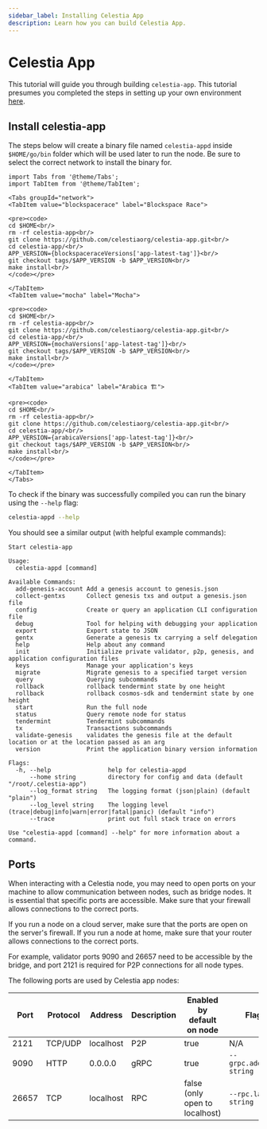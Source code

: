 ```yaml
---
sidebar_label: Installing Celestia App
description: Learn how you can build Celestia App.
---
```



# Celestia App

This tutorial will guide you through building `celestia-app`. This
tutorial presumes you completed the steps in setting up your
own environment [here](./environment.mdx).

## Install celestia-app

The steps below will create a binary file named `celestia-appd`
inside `$HOME/go/bin` folder which will be used later to run the node.
Be sure to select the correct network to install the binary for.

````mdx-code-block
import Tabs from '@theme/Tabs';
import TabItem from '@theme/TabItem';

<Tabs groupId="network">
<TabItem value="blockspacerace" label="Blockspace Race">

<pre><code>
cd $HOME<br/>
rm -rf celestia-app<br/>
git clone https://github.com/celestiaorg/celestia-app.git<br/>
cd celestia-app/<br/>
APP_VERSION={blockspaceraceVersions['app-latest-tag']}<br/>
git checkout tags/$APP_VERSION -b $APP_VERSION<br/>
make install<br/>
</code></pre>

</TabItem>
<TabItem value="mocha" label="Mocha">

<pre><code>
cd $HOME<br/>
rm -rf celestia-app<br/>
git clone https://github.com/celestiaorg/celestia-app.git<br/>
cd celestia-app/<br/>
APP_VERSION={mochaVersions['app-latest-tag']}<br/>
git checkout tags/$APP_VERSION -b $APP_VERSION<br/>
make install<br/>
</code></pre>

</TabItem>
<TabItem value="arabica" label="Arabica 🏗️">

<pre><code>
cd $HOME<br/>
rm -rf celestia-app<br/>
git clone https://github.com/celestiaorg/celestia-app.git<br/>
cd celestia-app/<br/>
APP_VERSION={arabicaVersions['app-latest-tag']}<br/>
git checkout tags/$APP_VERSION -b $APP_VERSION<br/>
make install<br/>
</code></pre>

</TabItem>
</Tabs>
````

To check if the binary was successfully compiled you can run the binary
using the `--help` flag:

```sh
celestia-appd --help
```

You should see a similar output (with helpful example commands):

```text
Start celestia-app

Usage:
  celestia-appd [command]

Available Commands:
  add-genesis-account Add a genesis account to genesis.json
  collect-gentxs      Collect genesis txs and output a genesis.json file
  config              Create or query an application CLI configuration file
  debug               Tool for helping with debugging your application
  export              Export state to JSON
  gentx               Generate a genesis tx carrying a self delegation
  help                Help about any command
  init                Initialize private validator, p2p, genesis, and application configuration files
  keys                Manage your application's keys
  migrate             Migrate genesis to a specified target version
  query               Querying subcommands
  rollback            rollback tendermint state by one height
  rollback            rollback cosmos-sdk and tendermint state by one height
  start               Run the full node
  status              Query remote node for status
  tendermint          Tendermint subcommands
  tx                  Transactions subcommands
  validate-genesis    validates the genesis file at the default location or at the location passed as an arg
  version             Print the application binary version information

Flags:
  -h, --help                help for celestia-appd
      --home string         directory for config and data (default "/root/.celestia-app")
      --log_format string   The logging format (json|plain) (default "plain")
      --log_level string    The logging level (trace|debug|info|warn|error|fatal|panic) (default "info")
      --trace               print out full stack trace on errors

Use "celestia-appd [command] --help" for more information about a command.
```

## Ports

When interacting with a Celestia node,
you may need to open ports on your machine to allow
communication between nodes, such as bridge nodes. It is essential that
specific ports are accessible. Make sure that your firewall allows
connections to the correct ports.

If you run a node on a cloud server, make sure that the ports are open
on the server's firewall. If you run a node at home, make sure that your
router allows connections to the correct ports.

For example, validator ports 9090
and 26657 need to be accessible by the bridge, and port 2121 is
required for P2P connections for all node types.

The following ports are used by Celestia app nodes:

| Port | Protocol | Address | Description | Enabled by default on node | Flag |
| ---- | -------- | ------- | ----------- | -------------------------- | ---- |
| 2121 | TCP/UDP | localhost | P2P | true | N/A |
| 9090 | HTTP | 0.0.0.0 | gRPC | true | `--grpc.address string` |
| 26657 | TCP | localhost | RPC | false (only open to localhost) | `--rpc.laddr string` |
